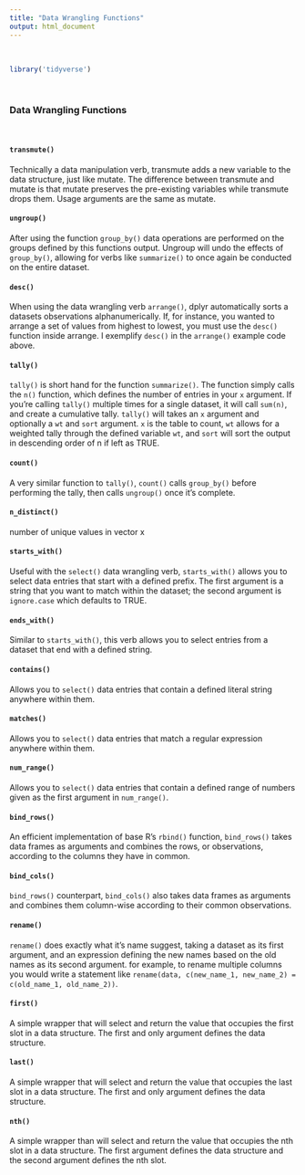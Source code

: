 ```yaml
---
title: "Data Wrangling Functions"
output: html_document
---
```


<br>

```r
library('tidyverse')
```

<br>

### Data Wrangling Functions 

<br>

#### `transmute()`  
Technically a data manipulation verb, transmute adds a new variable to the data structure, just like mutate. The difference between transmute and mutate is that mutate preserves the pre-existing variables while transmute drops them. Usage arguments are the same as mutate. 

#### `ungroup()` 
After using the function `group_by()` data operations are performed on the groups defined by this functions output. Ungroup will undo the effects of `group_by()`, allowing for verbs like `summarize()` to once again be conducted on the entire dataset. 


#### `desc()`
When using the data wrangling verb `arrange()`, dplyr automatically sorts a datasets observations alphanumerically. If, for instance, you wanted to arrange a set of values from highest to lowest, you must use the `desc()` function inside arrange. I exemplify `desc()` in the `arrange()` example code above. 

#### `tally()`   
`tally()` is short hand for the function `summarize()`. The function simply calls the `n()` function, which defines the number of entries in your `x` argument. If you're calling `tally()` multiple times for a single dataset, it will call `sum(n)`, and create a cumulative tally. `tally()` will takes an `x` argument and optionally a `wt` and `sort` argument. `x` is the table to count, `wt` allows for a weighted tally through the defined variable `wt`, and `sort` will sort the output in descending order of n if left as TRUE. 

#### `count()`
A very similar function to `tally()`, `count()` calls `group_by()` before performing the tally, then calls `ungroup()` once it's complete. 

#### `n_distinct()` 
number of unique values in vector x 

#### `starts_with()` 
Useful with the `select()` data wrangling verb, `starts_with()` allows you to select data entries that start with a defined prefix. The first argument is a string that you want to match within the dataset; the second argument is `ignore.case` which defaults to TRUE. 

#### `ends_with()`    
Similar to `starts_with()`, this verb allows you to select entries from a dataset that end with a defined string. 

#### `contains()`     
Allows you to `select()` data entries that contain a defined literal string anywhere within them. 

#### `matches()`     
Allows you to `select()` data entries that match a regular expression anywhere within them. 

#### `num_range()`   
Allows you to `select()` data entries that contain a defined range of numbers given as the first argument in `num_range()`. 

#### `bind_rows()`    
An efficient implementation of base R's `rbind()` function, `bind_rows()` takes data frames as arguments and combines the rows, or observations, according to the columns they have in common. 

#### `bind_cols()`     
`bind_rows()` counterpart, `bind_cols()` also takes data frames as arguments and combines them column-wise according to their common observations. 

#### `rename()`        
`rename()` does exactly what it's name suggest, taking a dataset as its first argument, and an expression defining the new names based on the old names as its second argument. for example, to rename multiple columns you would write a statement like `rename(data, c(new_name_1, new_name_2) = c(old_name_1, old_name_2))`. 

#### `first()`
A simple wrapper that will select and return the value that occupies the first slot in a data structure. The first and only argument defines the data structure. 

#### `last()`
A simple wrapper that will select and return the value that occupies the last slot in a data structure. The first and only argument defines the data structure. 

#### `nth()`
A simple wrapper than will select and return the value that occupies the nth slot in a data structure. The first argument defines the data structure and the second argument defines the nth slot. 

<br> 
